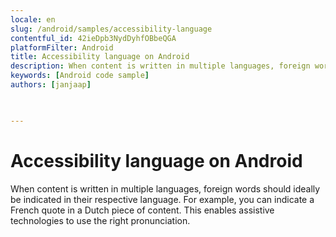 ```yaml
---
locale: en
slug: /android/samples/accessibility-language
contentful_id: 42ieDpb3NydDyhfOBbeQGA
platformFilter: Android
title: Accessibility language on Android
description: When content is written in multiple languages, foreign words should ideally be indicated in their respective language.
keywords: [Android code sample]
authors: [janjaap]


	
---
```


# Accessibility language on Android

When content is written in multiple languages, foreign words should ideally be indicated in their respective language. For example, you can indicate a French quote in a Dutch piece of content. This enables assistive technologies to use the right pronunciation.

<CodeSample id="accessibility-language" locale="en" platform="android"/>